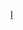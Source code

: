 {{NoteTA
|T=zh-cn:分类:喜欢披头士乐团的维基人;zh-hant:分類:喜歡披頭四樂團的維基人;
|1=zh-cn:披头士乐团;zh-hant:披頭四樂團;
}}
[[Category:依音樂區分的維基人|I]]